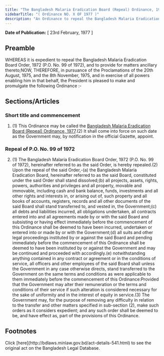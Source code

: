 ```yaml
---
title: "The Bangladesh Malaria Eradication Board (Repeal) Ordinance, 1977"
sidebarTitle: "( Ordinance NO. X OF 1977 )"
description: "An Ordinance to repeal the Bangladesh Malaria Eradication Board Order, 1972."
---
```


**Date of Publication:** [ 23rd February, 1977 ]

## Preamble

WHEREAS it is expedient to repeal the Bangladesh Malaria Eradication Board Order, 1972 (P.O. No. 99 of 1972), and to provide for matters ancillary thereto;NOW, THEREFORE, in pursuance of the Proclamations of the 20th August, 1975, and the 8th November, 1975, and in exercise of all powers enabling him in that behalf, the President is pleased to make and promulgate the following Ordinance :-

## Sections/Articles

### Short title and commencement

1. (1) This Ordinance may be called the [Bangladesh Malaria Eradication Board (Repeal) Ordinance, 1977](/laws/act-541 "Bangladesh Malaria Eradication Board (Repeal) Ordinance, 1977").(2) It shall come into force on such date as the Government may, by notification in the official Gazette, appoint.

### Repeal of P.O. No. 99 of 1972

2. (1) The Bangladesh Malaria Eradication Board Order, 1972 (P.O. No. 99 of 1972), hereinafter referred to as the said Order, is hereby repealed.(2) Upon the repeal of the said Order,-(a) the Bangladesh Malaria Eradication Board, hereinafter referred to as the said Board, constituted under the said Order shall stand dissolved;(b) all projects, assets, rights, powers, authorities and privileges and all property, movable and immovable, including cash and bank balance, funds, investments and all other rights and interests in, or arising out of, such property and all books of accounts, registers, records and all other documents of the said Board shall stand transferred to, and vested in, the Government;(c) all debts and liabilities incurred, all obligations undertaken, all contracts entered into and all agreements made by or with the said Board and subsisting or having effect immediately before the commencement of this Ordinance shall be deemed to have been incurred, undertaken or entered into or made by or with the Government;(d) all suits and other legal proceedings instituted by or against the said Board and pending immediately before the commencement of this Ordinance shall be deemed to have been instituted by or against the Government and may be continued and proceeded with accordingly.(e) notwithstanding anything contained in any contract or agreement or in the conditions of service, all officers and other employees of the said Board shall unless the Government in any case otherwise directs, stand transferred to the Government on the same terms and conditions as were applicable to them immediately before the commencement of this Ordinance:Provided that the Government may alter their remuneration or the terms and conditions of their service if such alteration is considered necessary for the sake of uniformity and in the interest of equity in service.(3) The Government may, for the purpose of removing any difficulty in relation to the transfer and other matters specified in sub-section (2), make such orders as it considers expedient; and any such order shall be deemed to be, and have effect as, part of the provisions of this Ordinance.

## Footnotes

<Note>
  Click [here](http://bdlaws.minlaw.gov.bd/act-details-541.html) to see the original act on the Bangladesh Legal Database.
</Note>
